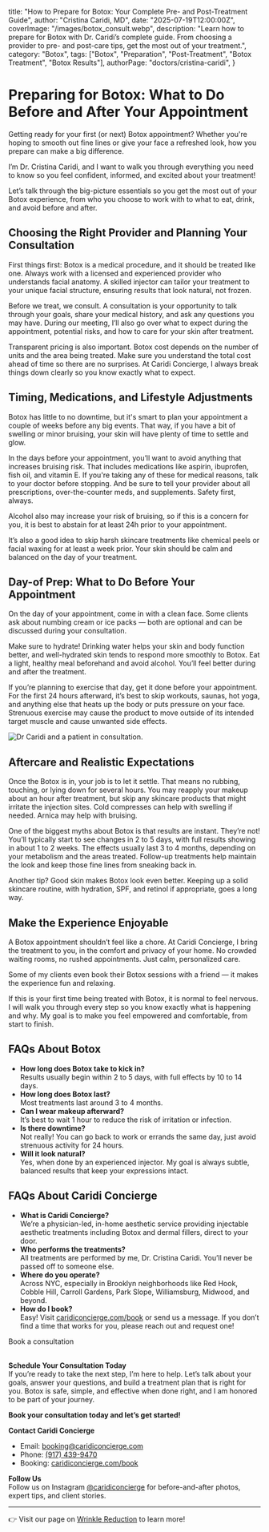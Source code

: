   title:
    "How to Prepare for Botox: Your Complete Pre- and Post-Treatment Guide",
  author: "Cristina Caridi, MD",
  date: "2025-07-19T12:00:00Z",
  coverImage: "/images/botox_consult.webp",
  description:
    "Learn how to prepare for Botox with Dr. Caridi’s complete guide. From choosing a provider to pre- and post-care tips, get the most out of your treatment.",
  category: "Botox",
  tags: ["Botox", "Preparation", "Post-Treatment", "Botox Treatment", "Botox Results"],
  authorPage: "doctors/cristina-caridi",
}

# Preparing for Botox: What to Do Before and After Your Appointment

Getting ready for your first (or next) Botox appointment? Whether you're hoping to smooth out fine lines or give your face a refreshed look, how you prepare can make a big difference.  

I’m Dr. Cristina Caridi, and I want to walk you through everything you need to know so you feel confident, informed, and excited about your treatment!  

Let’s talk through the big-picture essentials so you get the most out of your Botox experience, from who you choose to work with to what to eat, drink, and avoid before and after.


## Choosing the Right Provider and Planning Your Consultation

First things first: Botox is a medical procedure, and it should be treated like one. Always work with a licensed and experienced provider who understands facial anatomy. A skilled injector can tailor your treatment to your unique facial structure, ensuring results that look natural, not frozen.

Before we treat, we consult. A consultation is your opportunity to talk through your goals, share your medical history, and ask any questions you may have. During our meeting, I’ll also go over what to expect during the appointment, potential risks, and how to care for your skin after treatment.

Transparent pricing is also important. Botox cost depends on the number of units and the area being treated. Make sure you understand the total cost ahead of time so there are no surprises. At Caridi Concierge, I always break things down clearly so you know exactly what to expect.


## Timing, Medications, and Lifestyle Adjustments

Botox has little to no downtime, but it's smart to plan your appointment a couple of weeks before any big events. That way, if you have a bit of swelling or minor bruising, your skin will have plenty of time to settle and glow.

In the days before your appointment, you’ll want to avoid anything that increases bruising risk. That includes medications like aspirin, ibuprofen, fish oil, and vitamin E. If you're taking any of these for medical reasons, talk to your doctor before stopping. And be sure to tell your provider about all prescriptions, over-the-counter meds, and supplements. Safety first, always.  

Alcohol also may increase your risk of bruising, so if this is a concern for you, it is best to abstain for at least 24h prior to your appointment.

It’s also a good idea to skip harsh skincare treatments like chemical peels or facial waxing for at least a week prior. Your skin should be calm and balanced on the day of your treatment.


## Day-of Prep: What to Do Before Your Appointment

On the day of your appointment, come in with a clean face. Some clients ask about numbing cream or ice packs — both are optional and can be discussed during your consultation.

Make sure to hydrate! Drinking water helps your skin and body function better, and well-hydrated skin tends to respond more smoothly to Botox. Eat a light, healthy meal beforehand and avoid alcohol. You’ll feel better during and after the treatment.

If you’re planning to exercise that day, get it done before your appointment. For the first 24 hours afterward, it’s best to skip workouts, saunas, hot yoga, and anything else that heats up the body or puts pressure on your face. Strenuous exercise may cause the product to move outside of its intended target muscle and cause unwanted side effects.


![Dr Caridi and a patient in consultation.](/images/botox_appt_drcaridi.webp)


## Aftercare and Realistic Expectations

Once the Botox is in, your job is to let it settle. That means no rubbing, touching, or lying down for several hours. You may reapply your makeup about an hour after treatment, but skip any skincare products that might irritate the injection sites. Cold compresses can help with swelling if needed. Arnica may help with bruising.

One of the biggest myths about Botox is that results are instant. They’re not! You’ll typically start to see changes in 2 to 5 days, with full results showing in about 1 to 2 weeks. The effects usually last 3 to 4 months, depending on your metabolism and the areas treated. Follow-up treatments help maintain the look and keep those fine lines from sneaking back in.

Another tip? Good skin makes Botox look even better. Keeping up a solid skincare routine, with hydration, SPF, and retinol if appropriate, goes a long way.


## Make the Experience Enjoyable

A Botox appointment shouldn’t feel like a chore. At Caridi Concierge, I bring the treatment to you, in the comfort and privacy of your home. No crowded waiting rooms, no rushed appointments. Just calm, personalized care.

Some of my clients even book their Botox sessions with a friend — it makes the experience fun and relaxing.  

If this is your first time being treated with Botox, it is normal to feel nervous. I will walk you through every step so you know exactly what is happening and why. My goal is to make you feel empowered and comfortable, from start to finish.


## FAQs About Botox

- **How long does Botox take to kick in?**  
  Results usually begin within 2 to 5 days, with full effects by 10 to 14 days.
- **How long does Botox last?**  
  Most treatments last around 3 to 4 months.
- **Can I wear makeup afterward?**  
  It’s best to wait 1 hour to reduce the risk of irritation or infection.
- **Is there downtime?**  
  Not really! You can go back to work or errands the same day, just avoid strenuous activity for 24 hours.
- **Will it look natural?**  
  Yes, when done by an experienced injector. My goal is always subtle, balanced results that keep your expressions intact.


## FAQs About Caridi Concierge

- **What is Caridi Concierge?**  
  We’re a physician-led, in-home aesthetic service providing injectable aesthetic treatments including Botox and dermal fillers, direct to your door.
- **Who performs the treatments?**  
  All treatments are performed by me, Dr. Cristina Caridi. You’ll never be passed off to someone else.
- **Where do you operate?**  
  Across NYC, especially in Brooklyn neighborhoods like Red Hook, Cobble Hill, Carroll Gardens, Park Slope, Williamsburg, Midwood, and beyond.
- **How do I book?**  
  Easy! Visit [caridiconcierge.com/book](https://caridiconcierge.com/book) or send us a message. If you don’t find a time that works for you, please reach out and request one!

<PrimaryButton href="/book" variant="primary" ariaLabel="Book a consultation">Book a consultation</PrimaryButton>
<br />
<br />

**Schedule Your Consultation Today**  
If you’re ready to take the next step, I’m here to help. Let’s talk about your goals, answer your questions, and build a treatment plan that is right for you. Botox is safe, simple, and effective when done right, and I am honored to be part of your journey.  

**Book your consultation today and let’s get started!**


**Contact Caridi Concierge**  
- Email: [booking@caridiconcierge.com](mailto:booking@caridiconcierge.com)  
- Phone: [(917) 439-9470](tel:+1-917-439-9470)  
- Booking: [caridiconcierge.com/book](https://caridiconcierge.com/book)


**Follow Us**  
Follow us on Instagram [@caridiconcierge](https://www.instagram.com/caridiconcierge) for before-and-after photos, expert tips, and client stories.

---

👉 Visit our page on [Wrinkle Reduction](/treatments/wrinkle-reduction) to learn more!
